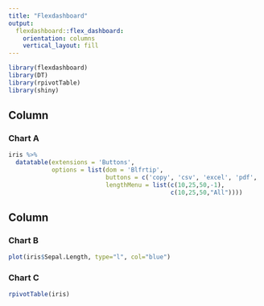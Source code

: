 ```yaml
---
title: "Flexdashboard"
output: 
  flexdashboard::flex_dashboard:
    orientation: columns
    vertical_layout: fill
---
```




```r
library(flexdashboard)
library(DT)
library(rpivotTable)
library(shiny)
```

Column {data-width=500}
-----------------------------------------------------------------------

### Chart A

```r
iris %>%
  datatable(extensions = 'Buttons',
            options = list(dom = 'Blfrtip',
                           buttons = c('copy', 'csv', 'excel', 'pdf', 'print'),
                           lengthMenu = list(c(10,25,50,-1),
                                             c(10,25,50,"All"))))

```

Column {data-width=500}
-----------------------------------------------------------------------

### Chart B

```r
plot(iris$Sepal.Length, type="l", col="blue")

```

### Chart C

```r
rpivotTable(iris)

```

